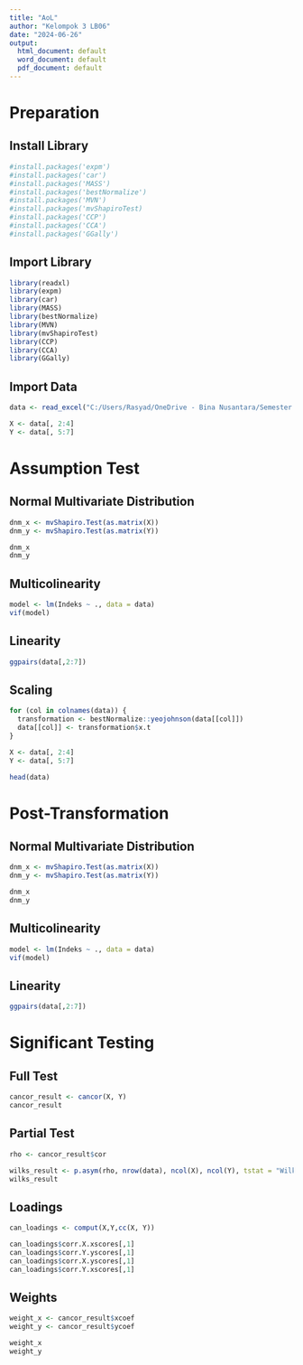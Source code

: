 ---
title: "AoL"
author: "Kelompok 3 LB06"
date: "2024-06-26"
output: 
  html_document: default
  word_document: default
  pdf_document: default
---

# Preparation

## Install Library

```{r}
#install.packages('expm')
#install.packages('car')
#install.packages('MASS')
#install.packages('bestNormalize')
#install.packages('MVN')
#install.packages('mvShapiroTest)
#install.packages('CCP')
#install.packages('CCA')
#install.packages('GGally')
```

## Import Library

```{r}
library(readxl)
library(expm)
library(car)
library(MASS)
library(bestNormalize)
library(MVN)
library(mvShapiroTest)
library(CCP)
library(CCA)
library(GGally)
```

## Import Data

```{r}
data <- read_excel("C:/Users/Rasyad/OneDrive - Bina Nusantara/Semester 6/Multivariate Statistics/AOL/Dataset_Kesehatan.xlsx")

X <- data[, 2:4]
Y <- data[, 5:7]
```

# Assumption Test

## Normal Multivariate Distribution

```{r}
dnm_x <- mvShapiro.Test(as.matrix(X))
dnm_y <- mvShapiro.Test(as.matrix(Y))

dnm_x
dnm_y
```

## Multicolinearity

```{r}
model <- lm(Indeks ~ ., data = data)
vif(model)
```

## Linearity

```{r}
ggpairs(data[,2:7])
```

## Scaling

```{r}
for (col in colnames(data)) {
  transformation <- bestNormalize::yeojohnson(data[[col]])
  data[[col]] <- transformation$x.t
}

X <- data[, 2:4]
Y <- data[, 5:7]

head(data)
```

# Post-Transformation

## Normal Multivariate Distribution

```{r}
dnm_x <- mvShapiro.Test(as.matrix(X))
dnm_y <- mvShapiro.Test(as.matrix(Y))

dnm_x
dnm_y
```

## Multicolinearity

```{r}
model <- lm(Indeks ~ ., data = data)
vif(model)
```

## Linearity

```{r}
ggpairs(data[,2:7])
```

# Significant Testing

## Full Test

```{r}
cancor_result <- cancor(X, Y)
cancor_result
```

## Partial Test

```{r}
rho <- cancor_result$cor

wilks_result <- p.asym(rho, nrow(data), ncol(X), ncol(Y), tstat = "Wilks")
wilks_result
```

## Loadings

```{r}
can_loadings <- comput(X,Y,cc(X, Y))

can_loadings$corr.X.xscores[,1]
can_loadings$corr.Y.yscores[,1]
can_loadings$corr.X.yscores[,1]
can_loadings$corr.Y.xscores[,1]
```

## Weights

```{r}
weight_x <- cancor_result$xcoef
weight_y <- cancor_result$ycoef

weight_x
weight_y
```
